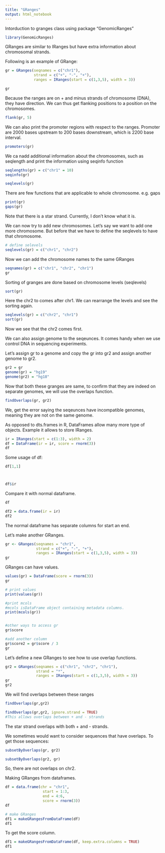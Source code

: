 ---
title: "GRanges"
output: html_notebook
---

Intorduction to granges class using package "GenomicRanges"

```{r}
library(GenomicRanges)
```

GRanges are similar to IRanges but have extra information about chromosomal strands.

Following is an example of GRange:

```{r}
gr = GRanges(seqnames = c("chr1"),
             strand = c("+", "-", "+"),
             ranges = IRanges(start = c(1,3,5), width = 3))

gr
```
Because the ranges are on + and minus strands of chromosome (DNA), they have direction. We can thus get flanking positions to a position on the chromosomes.

```{r}
flank(gr, 5)
```

We can also print the promoter regions with respect to the ranges. Promoter are 2000 bases upstream to 200 bases downstream, which is 2200 base interval. 

```{r}
promoters(gr)
```

We ca nadd additional information about the chromosomes, such as seqlength and print the information using seqinfo function

```{r}
seqlengths(gr) = c("chr1" = 10)
seqinfo(gr)
```

```{r}
seqlevels(gr)
```

There are few functions that are applicable to whole chromosome. e.g. gaps

```{r}
print(gr)
gaps(gr)
```
Note that there is a star strand. Currently, I don't know what it is.

We can now try to add new chromosomes. Let's say we want to add one more chromosome. But before that we have to define the seqlevels to have that chromosome.

```{r}
# define selevels
seqlevels(gr) = c("chr1", "chr2")

```
Now we can add the chromosome names to the same GRanges

```{r}
seqnames(gr) = c("chr1", "chr2", "chr1")
gr
```

Sorting of granges are done based on chromosome levels (seqlevels)

```{r}
sort(gr)
```
Here the chr2 to comes after chr1. We can rearrange the levels and see the sorting again.

```{r}
seqlevels(gr) = c("chr2", "chr1")
sort(gr)
```
Now we see that the chr2 comes first.

We can also assign genome to the seqeunces. It comes handy when we use control DNA in sequencing experiments.

Let's assign gr to a genome and copy the gr into gr2 and assign another genome to gr2.

```{r}
gr2 = gr
genome(gr) = "hg19"
genome(gr2) = "hg18"

```
Now that both these granges are same, to confirm that they are indeed on separate genomes, we will use the overlaps function.

```{r}
findOverlaps(gr, gr2)
```
We, get the error saying the seqeunces have incompatible genomes, meaning they are not on the same genome.


As opposed to dts.frames in R, DataFrames allow many more type of objects.
Example it allows to store IRanges.

```{r}
ir = IRanges(start = c(1:3), width = 2)
df = DataFrame(ir = ir, score = rnorm(3))
df
```

Some usage of df:

```{r}
df[1,1]



df$ir
```
Compare it with normal dataframe.


```{r}
df

df2 = data.frame(ir = ir)
df2
```

The normal dataframe has separate columns for start an end.

Let's make another GRanges.

```{r}
gr <- GRanges(seqnames = "chr1", 
              strand = c("+", "-", "+"),
              ranges = IRanges(start = c(1,3,5), width = 3))
gr
```

GRanges can have values.

```{r}
values(gr) = DataFrame(score = rnorm(3))
gr
```

```{r}
# print values
print(values(gr))

#print mcols
#mcols isDataFrame object containing metadata columns.
print(mcols(gr))


#other ways to access gr
gr$score

#add another column
gr$score2 = gr$score / 3
gr
```

Let's define a new GRanges to see how to use overlap functions.

```{r}
gr2 = GRanges(seqnames = c("chr1", "chr2", "chr1"),
              strand = "*",
              ranges = IRanges(start = c(1,3,5), width = 3))
gr
gr2
```

We will find overlaps between these ranges

```{r}
findOverlaps(gr,gr2)

```

```{r}
findOverlaps(gr,gr2, ignore.strand = TRUE)
#This allows overlaps between + and - strands

```

The star strand overlaps with both + and - strands.

We sometimes would want to consider sequences that have overlaps.
To get those sequences:

```{r}
subsetByOverlaps(gr, gr2)
```

```{r}
subsetByOverlaps(gr2, gr)
```
So, there are not overlaps on chr2.


Making GRanges from dataframes.

```{r}
df = data.frame(chr = "chr1",
                 start = 1:3,
                 end = 4:6,
                 score = rnorm(3))
df

# make GRanges
df1 = makeGRangesFromDataFrame(df)
df1
```

To get the score column.

```{r}
df1 = makeGRangesFromDataFrame(df, keep.extra.columns = TRUE)
df1
```











